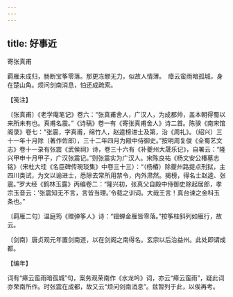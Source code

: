 ```yaml
---
---
---
```

title: 好事近
---



寄张真甫





羁雁未成归，肠断宝筝零落。那更冻醪无力，似故人情薄。　瘴云蛮雨暗孤城，身在楚山角。烦问剑南消息，怕还成疏索。

【笺注】

〔张真甫〕《老学庵笔记》卷六：“张真甫舍人，广汉人，为成都帅，盖本朝得蜀以来所未有也。真甫名震。”《诗稿》卷一有《寄张真甫舍人》诗二首。陈骙《南宋馆阁录》卷七：“张震，字真甫，绵竹人，赵逵榜进士及第，治《周礼》。（绍兴）三十一年十月除（著作佐郎），三十二年四月为殿中侍御史。”按明周复俊《全蜀艺文志》卷十一录有张震《武侯祠》诗，卷三十六有《补夔州大晟乐记》，自署云：“隆兴甲申十月甲子，广汉张震记。”则张震实为广汉人。宋陈良祐《杨文安公椿墓志铭》（宋杜大珪《名臣碑传琬琰集》中卷三十三）：“（杨椿）除夔州路提点刑狱，主四川类试，为文以谕进士，悉除去常所用禁令，内外肃然。揭榜，得名士赵逵、张震。”罗大经《鹤林玉露》丙编卷二：“隆兴初，张真父自殿中侍御史除起居郎，孝宗玉音云：‘张震知无不言，言皆当理。’令载之训词。大哉王言！真台谏之金科玉条也。”

〔羁雁二句〕温庭筠《赠弹筝人》诗：“钿蝉金雁皆零落。”按筝柱斜列如雁行，故云。

〔剑南〕唐贞观元年置剑南道，以在剑阁之南得名。玄宗以后治益州。此处即谓成都。

【编年】

词有“瘴云蛮雨暗孤城”句，案务观荣南作《水龙吟》词，亦云“瘴云蛮雨”，疑此词亦荣南所作。时张震在成都，故又云“烦问剑南消息”。兹暂列于此，以俟再考。